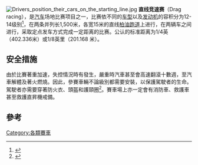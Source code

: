 [[File:Drivers_position_their_cars_on_the_starting_line.jpg|thumb]]
'''直线竞速赛'''（Drag racing），是[[汽车|汽车]]场地比赛项目之一，比赛依不同的[[车型|车型]]以及[[发动机|发动机]]的容积分为12-14级别<ref>{{cite web|url=https://chejiahao.autohome.com.cn/info/1030323/|title=美国NHRA直线加速职业联赛分组详解|date=2015-08-30|publisher=車家號}}</ref>，在两条并列长1,500米，各宽15米的直线[[柏油|柏油]][[跑道|跑道]]上进行，在两辆车之间进行，采取定点发车方式完成一定距离的比赛。公认的标准距离为1/4英（402.336米）或1/8英里（201.168 米）。

== 安全措施 ==
由於比賽著重加速，失控情況時有發生，嚴重時汽車甚至會高速翻滾十數週，至汽車解體及著火燃燒。因此，參賽車輛不論級別都需要安裝{{le|防滾架|Roll cage}}，以保護駕駛者的生命。駕駛者亦需要穿著防火衣、頭盔和護頸圈<ref>{{cite web|url=https://st.hotrod.com/uploads/sites/21/2018/03/NHRA-Racing-Safety-Rules.pdf|title=Basic NHRA Safety Rules|publisher=NHRA|date=2018|access-date=2021-01-18|archive-date=2021-02-12|archive-url=https://web.archive.org/web/20210212005226/https://st.hotrod.com/uploads/sites/21/2018/03/NHRA-Racing-Safety-Rules.pdf|dead-url=no}}</ref>。賽車場上亦一定會有消防車、救護車甚至救護直昇機戒備。

== 參考 ==
{{reflist}}

{{commons category|Drag racing}}
{{Wiktionary|dragster}}
{{Sport-stub}}

[[Category:各類賽車|Category:各類賽車]]